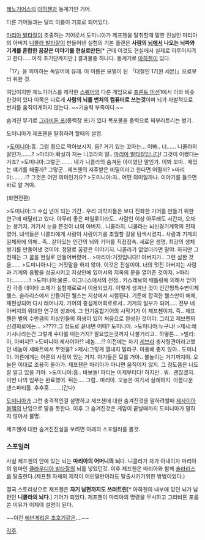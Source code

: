 [[제노기어스]]의 [[아하첸]]과 동계기인 기어.

다른 기어들과는 달리 이름이 기호로 되어있다.

[[마리아 발타잘]]이 조종하는 기어로서 도미니아가 제프첸을 탈취할때 말한 진실인 마리아의 아버지 [[니콜라 발타잘]]이 만들어낸 실험의 기본 플랜은 '''사람의 [[뇌]]에서 나오는 뇌파와 기계를 혼합한 꿈같은 이야기를 현실로만든'''[* 근데 이것도 현실에서 실제로 이루어지려고 한다..... 아직 초기단계지만.] 결과물중 하나다. 동계기로 [[아하첸]]이 있다.

「17」을 의미하는 독일어에 유래. 이 이름은 모델이 된 「대철인 17(원 세븐)」으로부터 취한 것. 

여담이지만 제노기어스를 제작한 [[스퀘어]]의 다른 게임으로 [[프론트 미션]]1에서 이와 비슷한것이 있다 이쪽은 다르게 '''사람의 뇌를 번처의 컴퓨터로 쓰는것'''이며 뇌가 자발적으로 번처를 움직이게하지 않는다. ~~기술력 부족이다.~~

숨겨진 무기로 [[그라비톤 포]](중력장 포)가 있다 목포물을 중력으로 찌부러트리는 병기.

도미니아가 제프첸을 탈취하려 할때의 설명.

>[[도미니아]]:흥. 그럼 힘으로 막아보시지. 음? 거기 있는 꼬마는... 이봐.. 너...... 니콜라의 딸인가.......?
>마리아:확실히 저는 니코라의 딸.. [[마리아 발타잘]]입니다! 그것이 어쨌다는거죠?
>도미니아:그렇군........ 네가 니콜라의 숨겨둔 아이였단 말인가. 이봐 꼬마.. 재밌는 얘기를 해줄까? 그렇군.. 제프첸의 저주받은 비밀이라고 한다면 어떨까?
>마리아:........!? 그것은 어떤 의미인가요?
>도미니아:자.. 어떤 의미일까나. 이야기를 들으면 바로 알 거야.

(화면전환)

>도미니아:그 수십 년이 되는 기간.. 우리 과학자들은 보다 진화한 기어를 만들기 위한 연구에 매달리고 있다. 아무리 좋은 파일롯이라도.. 사람인 이상 아무래도 시간차, 오차는 생기지. 거기서 눈을 뜬것이 너의 아버지.. 니콜라지. 니콜라는 뇌신경기계학의 천재였어. 녀석들은 니콜라에게 사람이 사람이기를 초월할 길을 탐색시켰지.. 사람과 기계의 일체화에 의해.. 즉.. 살아있는 인간의 뇌와 기어를 직접접속. 새로운 생명, 최강의 생체병기를 만들어낸 것이야. 정말로 꿈같은 이야기지. 니콜라가 없었더라면 말야. 하지만 그 천재는 그 꿈을 현실로 만들어버렸어...
>마리아:거짓입니다!! 아버지가.. 그런 심한 것을......
>도미니아:나는 거짓말을 하지 않아. 이것은 진실이야. 너의 멋진 아버지는 사람과 기계의 융합을 성공시키고 지상인에 있어서의 지옥의 문을 열어준 것이지.
>마리아:..........!!
>도미니아:물론.. 이그니스에서의 전쟁.. 키스레브의 배틀링에 의해서 얻어진 각종 데이타 소체가 실험재료로서 이용되었지. 이렇게 생겨난 것이 인간형특수변이체 웰스. 솔라리스에서 만들어진 웰스는 지상에서 시험된다. 기준에 합격한 웰스만이 해체, 재편성되어 다시 태어나지. 기어의 중심제어회로로서.. 기계의 일부가 되어..... 전부 네 아버지의 위대한 연구의 성과에. 그 인기융합기어의 시작기가 이 제프첸이지. 즉.. 제프첸은 별의 수만큼의 지상인들의 희생이 있어 처음으로 완성된 것이야. 그리고 제브쩬의 신경회로에는...
>????:그 정도로 끝내면 어때? 도미니아.
>도미니아:누구냐!
>제시:왜 가시나라는건 그렇게 수다를 떠는거지? 필요없는것까지 나불거리고.. 하옇튼...
>빌리:아, 아버지!?
>도미니아:제사이아!? 네놈....!? 이전에는 차기 [[게브라]] 총사령관이라고했던 네놈이 세바트에서 무엇을?
>제시:그렇게 열내지 말라구. 미용에 좋지 않아.. 도미니아. 어른에게는 어른의 사정이 있는 거지. 아가들은 모를 거야.. 불놀이는 거기까지야. 오늘은 이대로 조용히 돌아가. 제프첸은 마리아가 아니면 움직이지 않지. 그 정도쯤은 너도 잘 알고 있을 거야.
>도미니아:흥.. 바보들! 파티는 이제부터다! 하지만.. 뭐.. 괜찮겠지. 이번 나의 임무는 완료했어. 뒤는.... 그럼.. 마리아. 오늘은 여기서 실례하지. 아름다운 댄스파티를. 후후훗........(간다)


[[도미니아]]가 그런 충격적인걸 설명하고 제프첸에 대한 숨겨진것을 말하려할때 [[제사이아 블랙]]의 난입으로 말을 못한다. 이후 그 숨겨진것은 게임이 끝날때까지 도미니아가 말하지 않아서 불명.

제프첸에 대한 숨겨진진실을 보려면 아래의 스포일러를 볼것.

























=== 스포일러 ===
사실 제프첸의 안에 있는 뇌는 '''마리아의 어머니의 뇌'''다. 니콜라가 자가 아내이자 마리아의 엄마인 [[클라우디아 발타잘]]의 뇌를 넣었던것. 이후 제프첸은 마리아와 함께 [[솔라리스]]를 탈출한다.(제프첸 자체의 제작이 어린딸만이라도 탈출시키기위한 방법이었다.)

결국 스토리상으로 제프첸은 '''자기 남편까지도 쓰러트린'''[* 아하첸의 내부에 있던 뇌가 남편인 '''니콜라의 뇌다'''.] 기어가 되었다. 제프첸이 마리아의 명령을 무시하고 그라비톤 포를 쏜 이유가 이제야 설명이 된다.

~~이런 [[에반게리온 초호기]]같은....~~

[[각주]]
